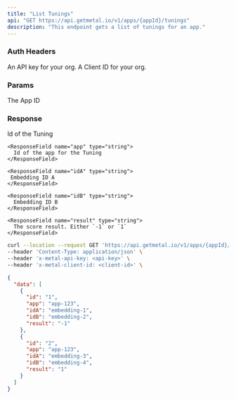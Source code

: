 ```yaml
---
title: "List Tunings"
api: "GET https://api.getmetal.io/v1/apps/{appId}/tunings"
description: "This endpoint gets a list of tunings for an app."
---
```


### Auth Headers

<ParamField required header="x-metal-api-key" type="string">
  An API key for your org.
</ParamField>

<ParamField required header="x-metal-client-id" type="string">
  A Client ID for your org.
</ParamField>

### Params

<ParamField required path="appId" type="string">
  The App ID
</ParamField>

### Response

<ResponseField name="data" type="Tuning Array">
  <Expandable title="properties">
    <ResponseField name="id" type="string">
      Id of the Tuning
    </ResponseField>

    <ResponseField name="app" type="string">
      Id of the app for the Tuning
    </ResponseField>

    <ResponseField name="idA" type="string">
     Embedding ID A
    </ResponseField>

    <ResponseField name="idB" type="string">
      Embedding ID B
    </ResponseField>

    <ResponseField name="result" type="string">
      The score result. Either `-1` or `1`
    </ResponseField>

  </Expandable>
</ResponseField>

<RequestExample>

```bash Example Request
curl --location --request GET 'https://api.getmetal.io/v1/apps/{appId}/tunings' \
--header 'Content-Type: application/json' \
--header 'x-metal-api-key: <api-key>' \
--header 'x-metal-client-id: <client-id>' \
```

</RequestExample>

<ResponseExample>

```json Response
{
  "data": [
    {
      "id": "1",
      "app": "app-123",
      "idA": "embedding-1",
      "idB": "embedding-2",
      "result": "-1"
    },
    {
      "id": "2",
      "app": "app-123",
      "idA": "embedding-3",
      "idB": "embedding-4",
      "result": "1"
    }
  ]
}
```

</ResponseExample>
